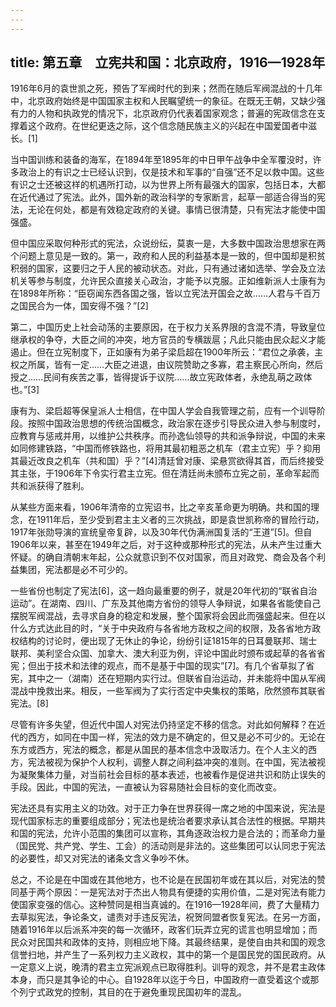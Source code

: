 ```yaml
---
---
---
```

title: 第五章　立宪共和国：北京政府，1916—1928年
---



1916年6月的袁世凯之死，预告了军阀时代的到来；然而在随后军阀混战的十几年中，北京政府始终是中国国家主权和人民瞩望统一的象征。在既无王朝，又缺少强有力的人物和执政党的情况下，北京政府仍代表着国家观念；普遍的宪政信念在支撑着这个政府。在世纪更迭之际，这个信念随民族主义的兴起在中国爱国者中滋长。[1]

当中国训练和装备的海军，在1894年至1895年的中日甲午战争中全军覆没时，许多政治上的有识之士已经认识到，仅是技术和军事的“自强”还不足以救中国。这些有识之士还被这样的机遇所打动，以为世界上所有最强大的国家，包括日本，大都在近代通过了宪法。此外，国外新的政治科学的专家断言，起草一部适合得当的宪法，无论在何处，都是有效稳定政府的关键。事情已很清楚，只有宪法才能使中国强盛。

但中国应采取何种形式的宪法，众说纷纭，莫衷一是，大多数中国政治思想家在两个问题上意见是一致的。第一，政府和人民的利益基本是一致的，但中国却是积贫积弱的国家，这要归之于人民的被动状态。对此，只有通过诸如选举、学会及立法机关等参与制度，允许民众直接关心政治，才能予以克服。正如维新派人士康有为在1898年所称：“臣窃闻东西各国之强，皆以立宪法开国会之故……人君与千百万之国民合为一体，国安得不强？”[2]

第二，中国历史上社会动荡的主要原因，在于权力关系界限的含混不清，导致皇位继承权的争夺，大臣之间的冲突，地方官员的专横跋扈；凡此只能由民众起义才能遏止。但在立宪制度下，正如康有为弟子梁启超在1900年所云：“君位之承袭，主权之所属，皆有一定……大臣之进退，由议院赞助之多寡，君主察民心所向，然后授之……民间有疾苦之事，皆得提诉于议院……故立宪政体者，永绝乱萌之政体也。”[3]

康有为、梁启超等保皇派人士相信，在中国人学会自我管理之前，应有一个训导阶段。按照中国政治思想的传统治国概念，政治家在逐步引导民众进入参与制度时，应教育与惩戒并用，以维护公共秩序。而孙逸仙领导的共和派争辩说，中国的未来如同修建铁路，“中国而修铁路也，将用其最初粗恶之机车（君主立宪）乎？抑用其最近改良之机车（共和国）乎？”[4]清廷曾对康、梁悬赏欲得其首，而后终接受其主张，于1906年下令实行君主立宪。但在清廷尚未颁布立宪之前，革命军起而共和派获得了胜利。

从某些方面来看，1906年清帝的立宪诏书，比之辛亥革命更为明确。共和国的理念，在1911年后，至少受到君主主义者的三次挑战，即是袁世凯称帝的冒险行动，1917年张勋导演的宣统皇帝复辟，以及30年代伪满洲国复活的“王道”[5]。但自1906年以来，甚至在1949年之后，对于这种或那种形式的宪法，从未产生过重大怀疑。的确自清朝末年起，公众就意识到不仅对国家，而且对政党、商会及各个利益集团，宪法都是必不可少的。

一些省份也制定了宪法[6]，这一趋向最重要的例子，就是20年代初的“联省自治运动”。在湖南、四川、广东及其他南方省份的领导人争辩说，如果各省能使自己摆脱军阀混战，去寻求自身的稳定和发展，整个国家将会因此而强盛起来。但在以什么方式达此目的时，“关于中央政府与各省地方政权之间的权限，及各省地方政权结构的讨论时，便出现了无休止的争论，纷纷引证1815年的日耳曼联邦、瑞士联邦、美利坚合众国、加拿大、澳大利亚为例，评论中国此时颁布或起草的各省省宪；但出于技术和法律的观点，而不是基于中国的现实”[7]。有几个省草拟了省宪，其中之一（湖南）还在短期内实行过。但联省自治运动，并未能将中国从军阀混战中挽救出来。相反，一些军阀为了实行否定中央集权的策略，欣然颁布其联省宪法。[8]

尽管有许多失望，但近代中国人对宪法仍持坚定不移的信念。对此如何解释？在近代的西方，如同在中国一样，宪法的效力是不确定的，但又是必不可少的。无论在东方或西方，宪法的概念，都是从国民的基本信念中汲取活力。在个人主义的西方，宪法被视为保护个人权利，调整人群之间利益冲突的准则。在中国，宪法被视为凝聚集体力量，对当前社会目标的基本表述，也被看作是促进共识和防止误失的手段。因此，中国的宪法，一直被认为容易随社会目标的变化而改变。

宪法还具有实用主义的功效。对于正力争在世界获得一席之地的中国来说，宪法是现代国家标志的重要组成部分；宪法也是统治者要求承认其合法性的根据。早期共和国的宪法，允许小范围的集团可以宣称，其角逐政治权力是合法的；而革命力量（国民党、共产党、学生、工会）的活动则是非法的。这些集团可以认同忠于宪法的必要性，却又对宪法的诸条文含义争吵不休。

总之，不论是在中国或在其他地方，也不论是在民国初年或在其以后，对宪法的赞同基于两个原因：一是宪法对于杰出人物具有便捷的实用价值，二是对宪法有能力使国家变强的信心。这种赞同是相当真诚的。在1916—1928年间，费了大量精力去草拟宪法，争论条文，谴责对手违反宪法，祝贺同盟者恢复宪法。在另一方面，随着1916年以后派系冲突的每一次循环，政客们玩弄立宪的谎言也明显增加；而民众对民国共和政体的支持，则相应地下降。其最终结果，是使自由共和国的观念信誉扫地，并产生了一系列权力主义政权，其中的第一个是国民党的国民政府。从一定意义上说，晚清的君主立宪派观点已取得胜利。训导的观念，并不是君主政体本身，而只是其争论的中心。自1928年以迄于今日，中国政府一直受着这个或那个列宁式政党的控制，其目的在于避免重现民国初年的混乱。